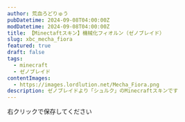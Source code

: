 ```yaml
---
author: 荒血ろどりゅう
pubDatetime: 2024-09-08T04:00:00Z
modDatetime: 2024-09-08T04:00:00Z
title: 【Minectaftスキン】機械化フィオルン（ゼノブレイド）
slug: xbc_mecha_fiora
featured: true
draft: false
tags:
  - minecraft
  - ゼノブレイド
contentImages:
  - https://images.lordlution.net/Mecha_Fiora.png
description: ゼノブレイドより「シュルク」のMinecraftスキンです
---
```


<ContentImage
  imagePath={frontmatter.contentImages[0]}
  alt="ゼノブレイドの機械化フィオルンのMinecraftスキン画像"
  mode="mcskin"
  mask={false}
/>

右クリックで保存してください
